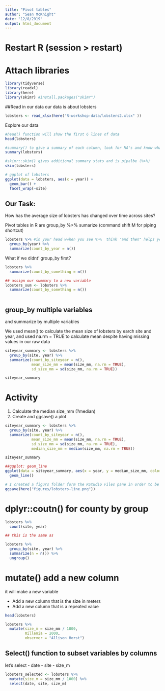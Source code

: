 ```yaml
---
title: "Pivot tables"
author: "Sean McKnight"
date: "12/8/2019"
output: html_document
---
```


# Restart R (session > restart)
# Attach libraries
```r
library(tidyverse)
library(readxl)
library(here)
library(skimr) #install.packages("skimr")

```


##Read in our data
our data is about lobsters
```r

lobsters <- read_xlsx(here("R-workshop-data/lobsters2.xlsx" ))
```

Explore our data
```r
#head() function will show the first 6 lines of data
head(lobsters)

#summary() to give a summary of each column, look for NA's and know what kind of beast you are dealing with.
summary(lobsters)

#skimr::skim() gives additional summary stats and is pipalbe (%>%)
skim(lobsters)

# ggplot of lobsters
ggplot(data = lobsters, aes(x = year)) +
  geom_bar() +
  facet_wrap(~site)
```


## Our Task: 

How has the average size of lobsters has changed over time across sites?

Pivot tables in R are group_by %>% sumarize (command shift M for piping shortcut)
```r
lobsters %>% #in your head wwhen you see %>%  think "and then" helps you unnest something, and pass the data to the next argument. Think of it as story telling. Take the lobsters data and then group it by year, and then summarize count by year
  group_by(year) %>% 
  summarize(count_by_year = n())

```


What if we didnt' group_by first?
```r
lobsters %>%
  summarize(count_by_something = n())

## assign our summary to a new variable
lobsters_sum <- lobsters %>%
  summarize(count_by_something = n())
  
```

## group_by multiple variables

and summarize by multiple variables

We used mean() to calculate the mean size of lobsters by earch site and year, and used na.rm = TRUE to calculate mean despite having missing values in our raw data
```r
siteyear_summary <- lobsters %>%
  group_by(site, year) %>% 
  summarize(count_by_siteyear = n(),
            mean_size_mm = mean(size_mm, na.rm = TRUE),
            sd_size_mm = sd(size_mm, na.rm = TRUE))

siteyear_summary
```

# Activity

1. Calculate the median size_mm (?median)
2. Create and ggsave() a plot

```r
siteyear_summary <- lobsters %>%
  group_by(site, year) %>% 
  summarize(count_by_siteyear = n(),
            mean_size_mm = mean(size_mm, na.rm = TRUE),
            sd_size_mm = sd(size_mm, na.rm = TRUE),
            median_size_mm = median(size_mm, na.rm = TRUE))

siteyear_summary

##ggplot: geom_line
ggplot(data = siteyear_summary, aes(x = year, y = median_size_mm, color = site)) +
  geom_line()

# I created a figurs folder form the RStudio Files pane in order to be organized and for this code to run
ggsave(here("figures/lobsters-line.png"))

```


# dplyr::coutn() for county by group

```r

lobsters %>% 
  count(site, year)

## this is the same as

lobsters %>%
  group_by(site, year) %>% 
  summarize(n = n()) %>% 
  ungroup()
```


# mutate() add a new column
it will make a new variable

- Add a new column that is the size in meters
- Add a new column that is a repeated value

```r
head(lobsters)

lobsters %>% 
  mutate(size_m = size_mm / 1000,
         millenia = 2000,
         observer = "Allison Horst")

```


## Select() function to subset variables by columns

let's select 
- date
- site
- size_m

```r

lobsters_selected <- lobsters %>%
  mutate(size_m = size_mm / 1000) %>% 
  select(date, site, size_m)

```


